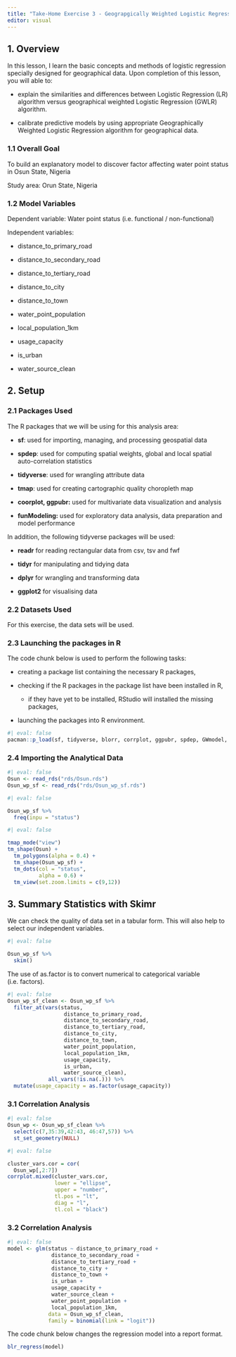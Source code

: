 ```yaml
---
title: "Take-Home Exercise 3 - Geograpgically Weighted Logistic Regression (GWLR) and Application"
editor: visual
---
```


## 1. Overview

In this lesson, I learn the basic concepts and methods of logistic regression specially designed for geographical data. Upon completion of this lesson, you will able to:

-   explain the similarities and differences between Logistic Regression (LR) algorithm versus geographical weighted Logistic Regression (GWLR) algorithm.

-   calibrate predictive models by using appropriate Geographically Weighted Logistic Regression algorithm for geographical data.

### 1.1 Overall Goal

To build an explanatory model to discover factor affecting water point status in Osun State, Nigeria

Study area: Orun State, Nigeria

### **1.2 Model Variables**

Dependent variable: Water point status (i.e. functional / non-functional)

Independent variables:

-   distance_to_primary_road

-   distance_to_secondary_road

-   distance_to_tertiary_road

-   distance_to_city

-   distance_to_town

-   water_point_population

-   local_population_1km

-   usage_capacity

-   is_urban

-   water_source_clean

## 2. Setup

### **2.1** Packages Used

The R packages that we will be using for this analysis area:

-   **sf**: used for importing, managing, and processing geospatial data

-   **spdep**: used for computing spatial weights, global and local spatial auto-correlation statistics

-   **tidyverse**: used for wrangling attribute data

-   **tmap**: used for creating cartographic quality choropleth map

-   **coorplot, ggpubr:** used for multivariate data visualization and analysis

-   **funModeling:** used for exploratory data analysis, data preparation and model performance

In addition, the following tidyverse packages will be used:

-   **readr** for reading rectangular data from csv, tsv and fwf

-   **tidyr** for manipulating and tidying data

-   **dplyr** for wrangling and transforming data

-   **ggplot2** for visualising data

### 2.2 Datasets Used

For this exercise, the data sets will be used.

### 2.3 Launching the packages in R

The code chunk below is used to perform the following tasks:

-   creating a package list containing the necessary R packages,

-   checking if the R packages in the package list have been installed in R,

    -   if they have yet to be installed, RStudio will installed the missing packages,

-   launching the packages into R environment.

```r
#| eval: false
pacman::p_load(sf, tidyverse, blorr, corrplot, ggpubr, spdep, GWmodel, tmap, skimr, caret, funModeling) 
```

### 2.4 Importing the Analytical Data

```r
#| eval: false
Osun <- read_rds("rds/Osun.rds")
Osun_wp_sf <- read_rds("rds/Osun_wp_sf.rds")
```

```r
#| eval: false

Osun_wp_sf %>%
  freq(inpu = "status")
```

```r
#| eval: false

tmap_mode("view")
tm_shape(Osun) + 
  tm_polygons(alpha = 0.4) + 
  tm_shape(Osun_wp_sf) + 
  tm_dots(col = "status",
          alpha = 0.6) +
  tm_view(set.zoom.limits = c(9,12))

```

## 3. Summary Statistics with Skimr

We can check the quality of data set in a tabular form. This will also help to select our independent variables.

```r
#| eval: false

Osun_wp_sf %>%
  skim()

```

The use of as.factor is to convert numerical to categorical variable (i.e. factors).

```r
#| eval: false
Osun_wp_sf_clean <- Osun_wp_sf %>%
  filter_at(vars(status,
                  distance_to_primary_road,
                  distance_to_secondary_road,
                  distance_to_tertiary_road,
                  distance_to_city,
                  distance_to_town,
                  water_point_population,
                  local_population_1km,
                  usage_capacity,
                  is_urban,
                  water_source_clean),
             all_vars(!is.na(.))) %>%
  mutate(usage_capacity = as.factor(usage_capacity))
```

### 3.1 Correlation Analysis

```r
#| eval: false
Osun_wp <- Osun_wp_sf_clean %>%
  select(c(7,35:39,42:43, 46:47,57)) %>%
  st_set_geometry(NULL)

```

```r
#| eval: false

cluster_vars.cor = cor(
  Osun_wp[,2:7])
corrplot.mixed(cluster_vars.cor,
               lower = "ellipse",
               upper = "number",
               tl.pos = "lt",
               diag = "l",
               tl.col = "black")
```

### 3.2 Correlation Analysis

```r
#| eval: false
model <- glm(status ~ distance_to_primary_road +
              distance_to_secondary_road +
              distance_to_tertiary_road + 
              distance_to_city +
              distance_to_town +
              is_urban + 
              usage_capacity + 
              water_source_clean +
              water_point_population +
              local_population_1km,
             data = Osun_wp_sf_clean,
             family = binomial(link = "logit"))
```

The code chunk below changes the regression model into a report format.

```r

blr_regress(model)
```
